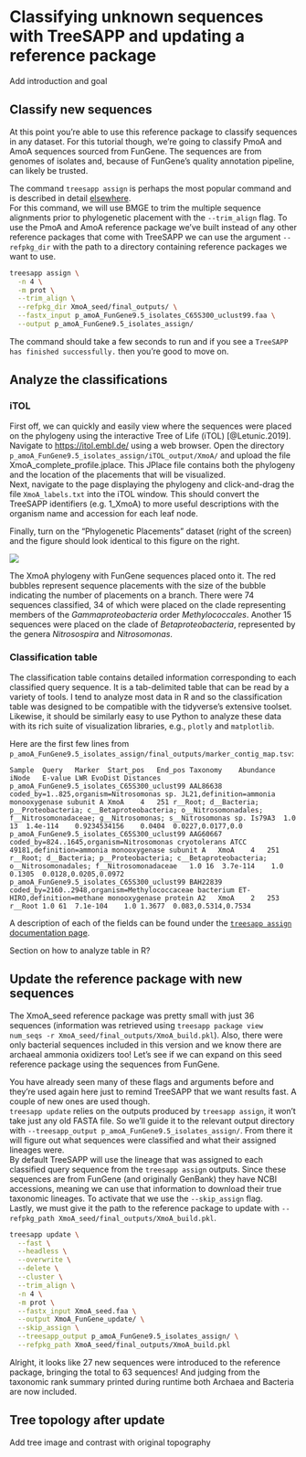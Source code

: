 # Classifying unknown sequences with TreeSAPP and updating a reference package

Add introduction and goal

## Classify new sequences

At this point you're able to use this reference package to classify sequences in any dataset. For this tutorial though, we're going to classify PmoA and AmoA sequences sourced from FunGene. The sequences are from genomes of isolates and, because of FunGene's quality annotation pipeline, can likely be trusted.

The command `treesapp assign` is perhaps the most popular command and is described in detail [elsewhere](https://github.com/hallamlab/TreeSAPP/wiki/Classifying-sequences-with-treesapp-assign).\
For this command, we will use BMGE to trim the multiple sequence alignments prior to phylogenetic placement with the `--trim_align` flag. To use the PmoA and AmoA reference package we've built instead of any other reference packages that come with TreeSAPP we can use the argument `--refpkg_dir` with the path to a directory containing reference packages we want to use.

```bash
treesapp assign \
  -n 4 \
  -m prot \
  --trim_align \
  --refpkg_dir XmoA_seed/final_outputs/ \
  --fastx_input p_amoA_FunGene9.5_isolates_C65S300_uclust99.faa \
  --output p_amoA_FunGene9.5_isolates_assign/
```

The command should take a few seconds to run and if you see a `TreeSAPP has finished successfully.` then you're good to move on.

## Analyze the classifications

### iTOL

First off, we can quickly and easily view where the sequences were placed on the phylogeny using the interactive Tree of Life (iTOL) [@Letunic.2019]. Navigate to <https://itol.embl.de/> using a web browser. Open the directory `p_amoA_FunGene9.5_isolates_assign/iTOL_output/XmoA/` and upload the file XmoA_complete_profile.jplace. This JPlace file contains both the phylogeny and the location of the placements that will be visualized.\
Next, navigate to the page displaying the phylogeny and click-and-drag the file `XmoA_labels.txt` into the iTOL window. This should convert the TreeSAPP identifiers (e.g. 1_XmoA) to more useful descriptions with the organism name and accession for each leaf node.

Finally, turn on the "Phylogenetic Placements" dataset (right of the screen) and the figure should look identical to this figure on the right.

![](images/P_AmoA_tutorial_iTOL.png)

The XmoA phylogeny with FunGene sequences placed onto it. The red bubbles represent sequence placements with the size of the bubble indicating the number of placements on a branch. There were 74 sequences classified, 34 of which were placed on the clade representing members of the *Gammaproteobacteria* order *Methylococcales*. Another 15 sequences were placed on the clade of *Betaproteobacteria*, represented by the genera *Nitrosospira* and *Nitrosomonas*.

### Classification table

The classification table contains detailed information corresponding to each classified query sequence. It is a tab-delimited table that can be read by a variety of tools. I tend to analyze most data in R and so the classification table was designed to be compatible with the tidyverse's extensive toolset. Likewise, it should be similarly easy to use Python to analyze these data with its rich suite of visualization libraries, e.g., `plotly` and `matplotlib`.

Here are the first few lines from `p_amoA_FunGene9.5_isolates_assign/final_outputs/marker_contig_map.tsv`:

```
Sample	Query	Marker	Start_pos	End_pos	Taxonomy	Abundance	iNode	E-value	LWR	EvoDist	Distances
p_amoA_FunGene9.5_isolates_C65S300_uclust99	AAL86638  coded_by=1..825,organism=Nitrosomonas sp. JL21,definition=ammonia monooxygenase subunit A	XmoA	4	251	r__Root; d__Bacteria; p__Proteobacteria; c__Betaproteobacteria; o__Nitrosomonadales; f__Nitrosomonadaceae; g__Nitrosomonas; s__Nitrosomonas sp. Is79A3	1.0	13	1.4e-114	0.9234534156	0.0404	0.0227,0.0177,0.0
p_amoA_FunGene9.5_isolates_C65S300_uclust99	AAG60667  coded_by=824..1645,organism=Nitrosomonas cryotolerans ATCC 49181,definition=ammonia monooxygenase subunit A	XmoA	4	251	r__Root; d__Bacteria; p__Proteobacteria; c__Betaproteobacteria; o__Nitrosomonadales; f__Nitrosomonadaceae	1.0	16	3.7e-114	1.0	0.1305	0.0128,0.0205,0.0972
p_amoA_FunGene9.5_isolates_C65S300_uclust99	BAH22839  coded_by=2160..2948,organism=Methylococcaceae bacterium ET-HIRO,definition=methane monooxygenase protein A2	XmoA	2	253	r__Root	1.0	61	7.1e-104	1.0	1.3677	0.083,0.5314,0.7534
```

A description of each of the fields can be found under the [`treesapp assign` documentation page](https://github.com/hallamlab/TreeSAPP/wiki/Classifying-sequences-with-treesapp-assign#classification-table).

Section on how to analyze table in R?

## Update the reference package with new sequences

The XmoA_seed reference package was pretty small with just 36 sequences (information was retrieved using `treesapp package view num_seqs -r XmoA_seed/final_outputs/XmoA_build.pkl`). Also, there were only bacterial sequences included in this version and we know there are archaeal ammonia oxidizers too! Let's see if we can expand on this seed reference package using the sequences from FunGene.

You have already seen many of these flags and arguments before and they're used again here just to remind TreeSAPP that we want results fast. A couple of new ones are used though.\
`treesapp update` relies on the outputs produced by `treesapp assign`, it won't take just any old FASTA file. So we'll guide it to the relevant output directory with `--treesapp_output p_amoA_FunGene9.5_isolates_assign/`. From there it will figure out what sequences were classified and what their assigned lineages were.\
By default TreeSAPP will use the lineage that was assigned to each classified query sequence from the `treesapp assign` outputs. Since these sequences are from FunGene (and originally GenBank) they have NCBI accessions, meaning we can use that information to download their true taxonomic lineages. To activate that we use the `--skip_assign` flag.\
Lastly, we must give it the path to the reference package to update with `--refpkg_path XmoA_seed/final_outputs/XmoA_build.pkl`.

```bash
treesapp update \
  --fast \
  --headless \
  --overwrite \
  --delete \
  --cluster \
  --trim_align \
  -n 4 \
  -m prot \
  --fastx_input XmoA_seed.faa \
  --output XmoA_FunGene_update/ \
  --skip_assign \
  --treesapp_output p_amoA_FunGene9.5_isolates_assign/ \
  --refpkg_path XmoA_seed/final_outputs/XmoA_build.pkl
```

Alright, it looks like 27 new sequences were introduced to the reference package, bringing the total to 63 sequences! And judging from the taxonomic rank summary printed during runtime both Archaea and Bacteria are now included.

## Tree topology after update

Add tree image and contrast with original topography
